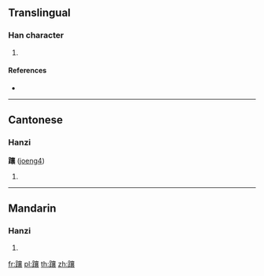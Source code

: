 {{character info/new}}
==Translingual==

===Han character===
{{Han char|rn=157|rad=足|as=17|sn=24|four=60132|canj=RMYRV}}

# {{defn|Han|sort=足17}}

====References====
* {{Han ref|kx=1236.180|dkj=37999|dj=1709.020|hdz=63750.050|uh=8E9F|ud=36511|bh=F8C4|bd=63684}}

----

==Cantonese==

===Hanzi===
'''躟''' ([[joeng4]])

# {{defn|lang=yue}}

----

==Mandarin==

===Hanzi===
{{cmn-hanzi|pin=[[ráng]] ([[rang2]])|wg=jang<sup>2</sup>}}

# {{defn|lang=cmn|sort=足17}}

[[fr:躟]]
[[pl:躟]]
[[th:躟]]
[[zh:躟]]